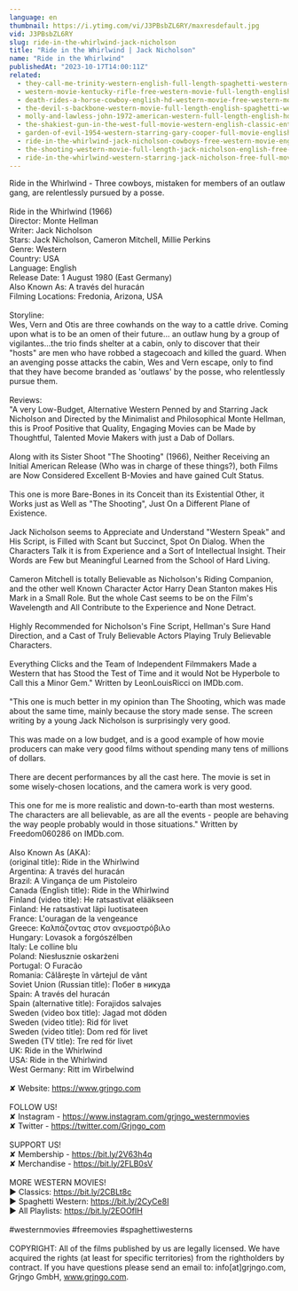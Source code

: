 ```yaml
---
language: en
thumbnail: https://i.ytimg.com/vi/J3PBsbZL6RY/maxresdefault.jpg
vid: J3PBsbZL6RY
slug: ride-in-the-whirlwind-jack-nicholson
title: "Ride in the Whirlwind | Jack Nicholson"
name: "Ride in the Whirlwind"
publishedAt: "2023-10-17T14:00:11Z"
related:
  - they-call-me-trinity-western-english-full-length-spaghetti-western-film-full-movie
  - western-movie-kentucky-rifle-free-western-movie-full-length-english-full-movies
  - death-rides-a-horse-cowboy-english-hd-western-movie-free-western-movies
  - the-devil-s-backbone-western-movie-full-length-english-spaghetti-western-cowboyfilm-watchfree
  - molly-and-lawless-john-1972-american-western-full-length-english-hd-free-full-moves
  - the-shakiest-gun-in-the-west-full-movie-western-english-classic-entire-film-full-free-movies
  - garden-of-evil-1954-western-starring-gary-cooper-full-movie-english-full-free-western-movies
  - ride-in-the-whirlwind-jack-nicholson-cowboys-free-western-movie-english
  - the-shooting-western-movie-full-length-jack-nicholson-english-free-full-westerns
  - ride-in-the-whirlwind-western-starring-jack-nicholson-free-full-movie-english-youtube-movies
---
```


Ride in the Whirlwind - Three cowboys, mistaken for members of an outlaw gang, are relentlessly pursued by a posse.<br />
<br />
Ride in the Whirlwind (1966)<br />
Director: Monte Hellman<br />
Writer: Jack Nicholson<br />
Stars: Jack Nicholson, Cameron Mitchell, Millie Perkins <br />
Genre: Western <br />
Country: USA<br />
Language: English<br />
Release Date: 1 August 1980 (East Germany) <br />
Also Known As: A través del huracán <br />
Filming Locations: Fredonia, Arizona, USA <br />
<br />
Storyline:<br />
Wes, Vern and Otis are three cowhands on the way to a cattle drive. Coming upon what is to be an omen of their future... an outlaw hung by a group of vigilantes...the trio finds shelter at a cabin, only to discover that their "hosts" are men who have robbed a stagecoach and killed the guard. When an avenging posse attacks the cabin, Wes and Vern escape, only to find that they have become branded as 'outlaws' by the posse, who relentlessly pursue them.<br />
<br />
Reviews:<br />
"A very Low-Budget, Alternative Western Penned by and Starring Jack Nicholson and Directed by the Minimalist and Philosophical Monte Hellman, this is Proof Positive that Quality, Engaging Movies can be Made by Thoughtful, Talented Movie Makers with just a Dab of Dollars.<br />
<br />
Along with its Sister Shoot "The Shooting" (1966), Neither Receiving an Initial American Release (Who was in charge of these things?), both Films are Now Considered Excellent B-Movies and have gained Cult Status.<br />
<br />
This one is more Bare-Bones in its Conceit than its Existential Other, it Works just as Well as "The Shooting", Just On a Different Plane of Existence.<br />
<br />
Jack Nicholson seems to Appreciate and Understand "Western Speak" and His Script, is Filled with Scant but Succinct, Spot On Dialog. When the Characters Talk it is from Experience and a Sort of Intellectual Insight. Their Words are Few but Meaningful Learned from the School of Hard Living.<br />
<br />
Cameron Mitchell is totally Believable as Nicholson's Riding Companion, and the other well Known Character Actor Harry Dean Stanton makes His Mark in a Small Role. But the whole Cast seems to be on the Film's Wavelength and All Contribute to the Experience and None Detract.<br />
<br />
Highly Recommended for Nicholson's Fine Script, Hellman's Sure Hand Direction, and a Cast of Truly Believable Actors Playing Truly Believable Characters.<br />
<br />
Everything Clicks and the Team of Independent Filmmakers Made a Western that has Stood the Test of Time and it would Not be Hyperbole to Call this a Minor Gem." Written by LeonLouisRicci on IMDb.com.<br />
<br />
"This one is much better in my opinion than The Shooting, which was made about the same time, mainly because the story made sense. The screen writing by a young Jack Nicholson is surprisingly very good.<br />
<br />
This was made on a low budget, and is a good example of how movie producers can make very good films without spending many tens of millions of dollars.<br />
<br />
There are decent performances by all the cast here. The movie is set in some wisely-chosen locations, and the camera work is very good.<br />
<br />
This one for me is more realistic and down-to-earth than most westerns. The characters are all believable, as are all the events - people are behaving the way people probably would in those situations." Written by Freedom060286 on IMDb.com.<br />
<br />
Also Known As (AKA):<br />
(original title): Ride in the Whirlwind<br />
Argentina: A través del huracán<br />
Brazil: A Vingança de um Pistoleiro<br />
Canada (English title): Ride in the Whirlwind<br />
Finland (video title): He ratsastivat elääkseen<br />
Finland: He ratsastivat läpi luotisateen<br />
France: L'ouragan de la vengeance<br />
Greece: Καλπάζοντας στον ανεμοστρόβιλο<br />
Hungary: Lovasok a forgószélben<br />
Italy: Le colline blu<br />
Poland: Niesłusznie oskarżeni<br />
Portugal: O Furacão<br />
Romania: Călăreşte în vârtejul de vânt<br />
Soviet Union (Russian title): Побег в никуда<br />
Spain: A través del huracán<br />
Spain (alternative title): Forajidos salvajes<br />
Sweden (video box title): Jagad mot döden<br />
Sweden (video title): Rid för livet<br />
Sweden (video title): Dom red för livet<br />
Sweden (TV title): Tre red för livet<br />
UK: Ride in the Whirlwind<br />
USA: Ride in the Whirlwind<br />
West Germany: Ritt im Wirbelwind<br />
<br />
✘ Website: https://www.grjngo.com<br />
<br />
FOLLOW US!<br />
✘ Instagram - https://www.instagram.com/grjngo_westernmovies<br />
✘ Twitter - https://twitter.com/Grjngo_com<br />
<br />
SUPPORT US!<br />
✘ Membership - https://bit.ly/2V63h4q<br />
✘ Merchandise - https://bit.ly/2FLB0sV<br />
<br />
MORE WESTERN MOVIES! <br />
► Classics: https://bit.ly/2CBLt8c <br />
► Spaghetti Western: https://bit.ly/2CyCe8I <br />
► All Playlists: https://bit.ly/2EOOfIH <br />
<br />
#westernmovies #freemovies #spaghettiwesterns<br />
<br />
COPYRIGHT: All of the films published by us are legally licensed. We have acquired the rights (at least for specific territories) from the rightholders by contract. If you have questions please send an email to: info[at]grjngo.com, Grjngo GmbH, www.grjngo.com.